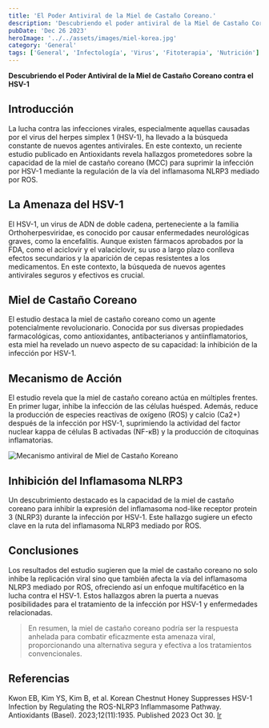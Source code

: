 ```yaml
---
title: 'El Poder Antiviral de la Miel de Castaño Coreano.'
description: 'Descubriendo el poder antiviral de la Miel de Castaño Coreano (MCC) contra el HSV-1.'
pubDate: 'Dec 26 2023'
heroImage: '../../assets/images/miel-korea.jpg'
category: 'General'
tags: ['General', 'Infectología', 'Virus', 'Fitoterapia', 'Nutrición']
---
```


**Descubriendo el Poder Antiviral de la Miel de Castaño Coreano contra el HSV-1**


## Introducción
La lucha contra las infecciones virales, especialmente aquellas causadas por el virus del herpes
simplex 1 (HSV-1), ha llevado a la búsqueda constante de nuevos agentes antivirales. En este contexto,
un reciente estudio publicado en Antioxidants revela hallazgos prometedores sobre la capacidad de
la miel de castaño coreano (MCC) para suprimir la infección por HSV-1 mediante la regulación de la
vía del inflamasoma NLRP3 mediado por ROS.

## La Amenaza del HSV-1
El HSV-1, un virus de ADN de doble cadena, perteneciente a la familia Orthoherpesviridae, es conocido
por causar enfermedades neurológicas graves, como la encefalitis. Aunque existen fármacos aprobados
por la FDA, como el aciclovir y el valaciclovir, su uso a largo plazo conlleva efectos secundarios
y la aparición de cepas resistentes a los medicamentos. En este contexto, la búsqueda
de nuevos agentes antivirales seguros y efectivos es crucial.

## Miel de Castaño Coreano
El estudio destaca la miel de castaño coreano como un agente potencialmente revolucionario. Conocida
por sus diversas propiedades farmacológicas, como antioxidantes, antibacterianos y antiinflamatorios,
esta miel ha revelado un nuevo aspecto de su capacidad: la inhibición de la infección por HSV-1.

## Mecanismo de Acción
El estudio revela que la miel de castaño coreano actúa en múltiples frentes. En primer lugar, inhibe
la infección de las células huésped. Además, reduce la producción de especies reactivas de oxígeno
(ROS) y calcio (Ca2+) después de la infección por HSV-1, suprimiendo la actividad del factor nuclear
kappa de células B activadas (NF-кB) y la producción de citoquinas inflamatorias.

![Mecanismo antiviral de Miel de Castaño Koreano](../../assets/images/miel-castana-antiviral.jpg)

## Inhibición del Inflamasoma NLRP3
Un descubrimiento destacado es la capacidad de la miel de castaño coreano para inhibir la expresión
del inflamasoma nod-like receptor protein 3 (NLRP3) durante la infección por HSV-1. Este hallazgo
sugiere un efecto clave en la ruta del inflamasoma NLRP3 mediado por ROS.

## Conclusiones
Los resultados del estudio sugieren que la miel de castaño coreano no solo inhibe la replicación viral
sino que también afecta la vía del inflamasoma NLRP3 mediado por ROS, ofreciendo así un enfoque
multifacético en la lucha contra el HSV-1. Estos hallazgos abren la puerta a nuevas posibilidades
para el tratamiento de la infección por HSV-1 y enfermedades relacionadas. 

> En resumen, la miel de castaño coreano podría ser la respuesta anhelada para combatir eficazmente esta amenaza viral,
proporcionando una alternativa segura y efectiva a los tratamientos convencionales.

## Referencias
Kwon EB, Kim YS, Kim B, et al. Korean Chestnut Honey Suppresses HSV-1 Infection by Regulating the
ROS-NLRP3 Inflammasome Pathway. Antioxidants (Basel). 2023;12(11):1935. Published 2023 Oct 30. 
<a href="https://www.ncbi.nlm.nih.gov/pmc/articles/PMC10669648/" target="_blank">Ir</a>